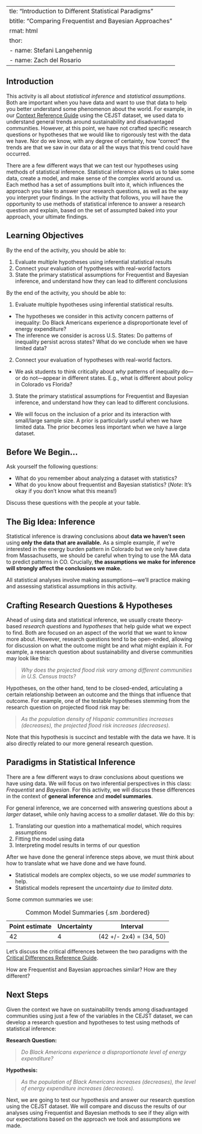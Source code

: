   ---
title: "Introduction to Different Statistical Paradigms"
subtitle: "Comparing Frequentist and Bayesian Approaches"
format: html
author: 
  - name: Stefani Langehennig
  - name: Zach del Rosario
---

## Introduction

This activity is all about *statistical inference* and *statistical assumptions*. Both are important when you have data and want to use that data to help you better understand some phenomenon about the world. For example, in our [Context Reference Guide](https://github.com/bayes-bats/tier2-freq-bayes/blob/main/development/00-context-main.qmd) using the CEJST dataset, we used data to understand general trends around sustainability and disadvantaged communities. However, at this point, we have not crafted specific research questions or hypotheses that we would like to rigorously test with the data we have. Nor do we know, with any degree of certainty, how "correct" the trends are that we saw in our data or all the ways that this trend could have occurred. 

There are a few different ways that we can test our hypotheses using methods of statistical inference. Statistical inference allows us to take some data, create a model, and make sense of the complex world around us. Each method has a set of assumptions built into it, which influences the approach you take to answer your research questions, as well as the way you interpret your findings. In the activity that follows, you will have the opportunity to use methods of statistical inference to answer a research question and explain, based on the set of assumpted baked into your approach, your ultimate findings. 

## Learning Objectives

By the end of the activity, you should be able to:

1. Evaluate multiple hypotheses using inferential statistical results
2. Connect your evaluation of hypotheses with real-world factors
3. State the primary statistical assumptions for Frequentist and Bayesian inference, and understand how they can lead to different conclusions

 
<!-- solution-begin  -->

By the end of the activity, you should be able to:

1. Evaluate multiple hypotheses using inferential statistical results.
  - The hypotheses we consider in this activity concern patterns of inequality: Do Black Americans experience a disproportionate level of energy expenditure?
  - The inference we consider is across U.S. States: Do patterns of inequality persist across states? What do we conclude when we have limited data?
2. Connect your evaluation of hypotheses with real-world factors.
  - We ask students to think critically about *why* patterns of inequality do---or do not---appear in different states. E.g., what is different about policy in Colorado vs Florida?
3. State the primary statistical assumptions for Frequentist and Bayesian inference, and understand how they can lead to different conclusions.
  - We will focus on the inclusion of a prior and its interaction with small/large sample size. A prior is particularly useful when we have limited data. The prior becomes less important when we have a large dataset.

<!-- solution-end  -->

## Before We Begin...

Ask yourself the following questions:

::: {.callout-note icon=false title="Warmup Questions"}
- What do you remember about analyzing a dataset with statistics?
- What do you know about frequentist and Bayesian statistics? (*Note*: It's okay if you don't know what this means!)
:::

Discuss these questions with the people at your table.

## The Big Idea: Inference

Statistical inference is drawing conclusions about **data we haven't seen** using **only the data that are available.** As a simple example, if we're interested in the energy burden pattern in Colorado but we only have data from Massachusetts, we should be careful when trying to use the MA data to predict patterns in CO. Crucially, **the assumptions we make for inference will strongly affect the conclusions we make.** 

::: {.callout-note icon=false title="All models are wrong...."}
All statistical analyses involve making assumptions---we'll practice making and assessing statistical assumptions in this activity.
:::

## Crafting Research Questions & Hypotheses

Ahead of using data and statistical inference, we usually create theory-based _research questions_ and _hypotheses_ that help guide what we expect to find. Both are focused on an aspect of the world that we want to know more about. However, research questions tend to be open-ended, allowing for discussion on what the outcome might be and what might explain it. For example, a research question about sustainability and diverse communities may look like this:
  
  > _Why does the projected flood risk vary among different communities in U.S. Census tracts?_
    
Hypotheses, on the other hand, tend to be closed-ended, articulating a certain relationship between an outcome and the things that influence that outcome. For example, one of the testable hypotheses stemming from the research question on projected flood risk may be:

  > _As the population density of Hispanic communities increases (decreases), the projected flood risk increases (decreases)._
  
Note that this hypothesis is succinct and testable with the data we have. It is also directly related to our more general research question. 

## Paradigms in Statistical Inference

There are a few different ways to draw conclusions about questions we have using data. We will focus on two inferential perspectives in this class: _Frequentist_ and _Bayesian_. For this activity, we will discuss these differences in the context of **general inference** and **model summaries**. 

For general inference, we are concerned with answering questions about a _larger_ dataset, while only having access to a _smaller_ dataset. We do this by:

1. Translating our question into a mathematical model, which requires assumptions
2. Fitting the model using data
3. Interpreting model results in terms of our question

After we have done the general inference steps above, we must think about how to translate what we have done and we have found. 

* Statistical models are complex objects, so we use _model summaries_ to help.
* Statistical models represent the _uncertainty due to limited data_.

Some common summaries we use:

|Point estimate | Uncertainty | Interval|
|---------------|-------------|---------|
|42             |4            |(42 +/- 2x4) = (34, 50) |

: Common Model Summaries {.sm .bordered}


Let's discuss the critical differences between the two paradigms with the [Critical Differences Reference Guide](https://github.com/bayes-bats/tier2-freq-bayes/blob/main/development/03-simplified-main.qmd).

::: {.callout-note icon=false title="Frequentist & Bayesian Statistical Inference"}
How are Frequentist and Bayesian approaches similar? How are they different?
:::

## Next Steps

Given the context we have on sustainability trends among disadvantaged communities using just a few of the variables in the CEJST dataset, we can develop a research question and hypotheses to test using methods of statistical inference:

__Research Question:__ 

  > _Do Black Americans experience a disproportionate level of energy expenditure?_

__Hypothesis:__

  > _As the population of Black Americans increases (decreases), the level of energy expenditure increases (decreases)._


Next, we are going to test our hypothesis and answer our research question using the CEJST dataset. We will compare and discuss the results of our analyses using Frequentist and Bayesian methods to see if they align with our expectations based on the approach we took and assumptions we made. 


